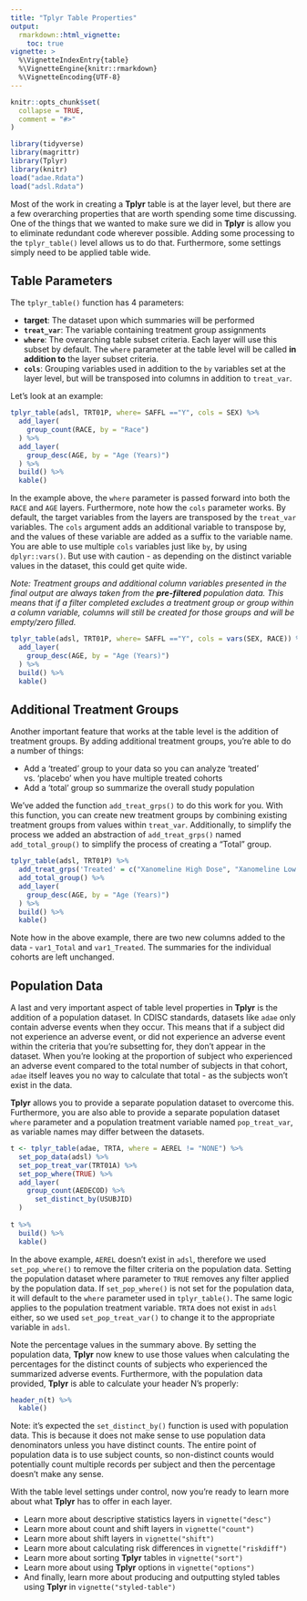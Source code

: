 ```yaml
---
title: "Tplyr Table Properties"
output: 
  rmarkdown::html_vignette:
    toc: true
vignette: >
  %\VignetteIndexEntry{table}
  %\VignetteEngine{knitr::rmarkdown}
  %\VignetteEncoding{UTF-8}
---
```


```r
knitr::opts_chunk$set(
  collapse = TRUE,
  comment = "#>"
)
```

```r
library(tidyverse)
library(magrittr)
library(Tplyr)
library(knitr)
load("adae.Rdata")
load("adsl.Rdata")
```

Most of the work in creating a **Tplyr** table is at the layer level, but there are a few overarching properties that are worth spending some time discussing. One of the things that we wanted to make sure we did in **Tplyr** is allow you to eliminate redundant code wherever possible. Adding some processing to the `tplyr_table()` level allows us to do that. Furthermore, some settings simply need to be applied table wide.

## Table Parameters

The `tplyr_table()` function has 4 parameters:

- **target**: The dataset upon which summaries will be performed
- **`treat_var`**: The variable containing treatment group assignments
- **`where`**: The overarching table subset criteria. Each layer will use this subset by default. The `where` parameter at the table level will be called **in addition to** the layer subset criteria.
- **`cols`**: Grouping variables used in addition to the `by` variables set at the layer level, but will be transposed into columns in addition to `treat_var`. 

Let's look at an example:

```r
tplyr_table(adsl, TRT01P, where= SAFFL =="Y", cols = SEX) %>% 
  add_layer(
    group_count(RACE, by = "Race")
  ) %>% 
  add_layer(
    group_desc(AGE, by = "Age (Years)")
  ) %>% 
  build() %>% 
  kable()
```

In the example above, the `where` parameter is passed forward into both the `RACE` and `AGE` layers. Furthermore, note how the `cols` parameter works. By default, the target variables from the layers are transposed by the `treat_var` variables. The `cols` argument adds an additional variable to transpose by, and the values of these variable are added as a suffix to the variable name. You are able to use multiple `cols` variables just like `by`, by using `dplyr::vars()`. But use with caution - as depending on the distinct variable values in the dataset, this could get quite wide.

_Note: Treatment groups and additional column variables presented in the final output are always taken from the **pre-filtered** population data. This means that if a filter completed excludes a treatment group or group within a column variable, columns will still be created for those groups and will be empty/zero filled._

```r
tplyr_table(adsl, TRT01P, where= SAFFL =="Y", cols = vars(SEX, RACE)) %>% 
  add_layer(
    group_desc(AGE, by = "Age (Years)")
  ) %>% 
  build() %>% 
  kable()
```

## Additional Treatment Groups

Another important feature that works at the table level is the addition of treatment groups. By adding additional treatment groups, you're able to do a number of things:

- Add a 'treated' group to your data so you can analyze 'treated' vs. 'placebo' when you have multiple treated cohorts
- Add a 'total' group so summarize the overall study population

We've added the function `add_treat_grps()` to do this work for you. With this function, you can create new treatment groups by combining existing treatment groups from values within `treat_var`. Additionally, to simplify the process we added an abstraction of `add_treat_grps()` named `add_total_group()` to simplify the process of creating a "Total" group.

```r
tplyr_table(adsl, TRT01P) %>%
  add_treat_grps('Treated' = c("Xanomeline High Dose", "Xanomeline Low Dose")) %>% 
  add_total_group() %>% 
  add_layer(
    group_desc(AGE, by = "Age (Years)")
  ) %>% 
  build() %>% 
  kable()
```

Note how in the above example, there are two new columns added to the data - `var1_Total` and `var1_Treated`. The summaries for the individual cohorts are left unchanged. 

## Population Data

A last and very important aspect of table level properties in **Tplyr** is the addition of a population dataset. In CDISC standards, datasets like `adae` only contain adverse events when they occur. This means that if a subject did not experience an adverse event, or did not experience an adverse event within the criteria that you're subsetting for, they don't appear in the dataset. When you're looking at the proportion of subject who experienced an adverse event compared to the total number of subjects in that cohort, `adae` itself leaves you no way to calculate that total - as the subjects won't exist in the data.

**Tplyr** allows you to provide a separate population dataset to overcome this. Furthermore, you are also able to provide a separate population dataset `where` parameter and a population treatment variable named `pop_treat_var`, as variable names may differ between the datasets.

```r
t <- tplyr_table(adae, TRTA, where = AEREL != "NONE") %>% 
  set_pop_data(adsl) %>% 
  set_pop_treat_var(TRT01A) %>% 
  set_pop_where(TRUE) %>% 
  add_layer(
    group_count(AEDECOD) %>% 
      set_distinct_by(USUBJID)
  )
  
t %>% 
  build() %>% 
  kable()
```

In the above example, `AEREL` doesn’t exist in `adsl`, therefore we used `set_pop_where()` to remove the filter criteria on the population data.  Setting the population dataset where parameter to `TRUE` removes any filter applied by the population data.  If `set_pop_where()` is not set for the population data, it will default to the `where` parameter used in `tplyr_table()`. The same logic applies to the population treatment variable. `TRTA` does not exist in `adsl` either, so we used `set_pop_treat_var()` to change it to the appropriate variable in `adsl`. 

Note the percentage values in the summary above. By setting the population data, **Tplyr** now knew to use those values when calculating the percentages for the distinct counts of subjects who experienced the summarized adverse events. Furthermore, with the population data provided, **Tplyr** is able to calculate your header N's properly:

```r
header_n(t) %>% 
  kable()
```

Note: it’s expected the `set_distinct_by()` function is used with population data. This is because it does not make sense to use population data denominators unless you have distinct counts. The entire point of population data is to use subject counts, so non-distinct counts would potentially count multiple records per subject and then the percentage doesn’t make any sense.

With the table level settings under control, now you're ready to learn more about what **Tplyr** has to offer in each layer. 

- Learn more about descriptive statistics layers in `vignette("desc")`
- Learn more about count and shift layers in `vignette("count")`
- Learn more about shift layers in `vignette("shift")`
- Learn more about calculating risk differences in `vignette("riskdiff")`
- Learn more about sorting **Tplyr** tables in `vignette("sort")`
- Learn more about using **Tplyr** options in `vignette("options")`
- And finally, learn more about producing and outputting styled tables using **Tplyr** in `vignette("styled-table")`
